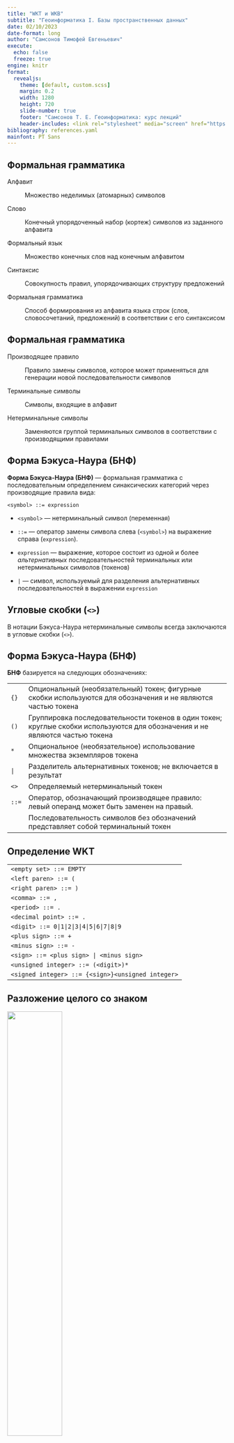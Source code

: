 ```yaml
---
title: "WKT и WKB"
subtitle: "Геоинформатика I. Базы пространственных данных"
date: 02/10/2023
date-format: long
author: "Самсонов Тимофей Евгеньевич"
execute:
  echo: false
  freeze: true
engine: knitr
format:
  revealjs: 
    theme: [default, custom.scss]
    margin: 0.2
    width: 1280
    height: 720
    slide-number: true
    footer: "Самсонов Т. Е. Геоинформатика: курс лекций"
    header-includes: <link rel="stylesheet" media="screen" href="https://fontlibrary.org//face/pt-sans" type="text/css"/>
bibliography: references.yaml
mainfont: PT Sans
---
```


## Формальная грамматика

Алфавит

:   Множество неделимых (атомарных) символов

Слово

:   Конечный упорядоченный набор (кортеж) символов из заданного алфавита

Формальный язык

:   Множество конечных слов над конечным алфавитом

Синтаксис

:   Совокупность правил, упорядочивающих структуру предложений

Формальная грамматика

:   Способ формирования из алфавита языка строк (слов, словосочетаний, предложений) в соответствии с его синтаксисом

## Формальная грамматика

Производящее правило

:   Правило замены символов, которое может применяться для генерации новой последовательности символов

Терминальные символы

:   Символы, входящие в алфавит

Нетерминальные символы

:   Заменяются группой терминальных символов в соответствии с производящими правилами

## Форма Бэкуса-Наура (БНФ)

**Форма Бэкуса-Наура (БНФ)** --- формальная грамматика с последовательным определением синаксических категорий через производящие правила вида:

`<symbol> ::= expression`

-   `<symbol>` --- нетерминальный символ (переменная)

-   `::=` --- оператор замены символа слева (`<symbol>`) на выражение справа (`expression`).

-   `expression` --- выражение, которое состоит из одной и более *альтернативных* последовательностей терминальных или нетерминальных символов (токенов)

-   `|` --- символ, используемый для разделения альтернативных последовательностей в выражении `expression`

::: callout-note
## Угловые скобки (`<>`)

В нотации Бэкуса-Наура нетерминальные символы всегда заключаются в угловые скобки (`<>`).
:::

## Форма Бэкуса-Наура (БНФ)

**БНФ** базируется на следующих обозначениях:

+----------+------------------------------------------------------------------------------------------------------------------------------+
| `{}`     | Опциональный (необязательный) токен; фигурные скобки используются для обозначения и не являются частью токена                |
+----------+------------------------------------------------------------------------------------------------------------------------------+
| `()`     | Группировка последовательности токенов в один токен; круглые скобки используются для обозначения и не являются частью токена |
+----------+------------------------------------------------------------------------------------------------------------------------------+
| `*`      | Опциональное (необязательное) использование множества экземпляров токена                                                     |
+----------+------------------------------------------------------------------------------------------------------------------------------+
| `|`      | Разделитель альтернативных токенов; не включается в результат                                                                |
+----------+------------------------------------------------------------------------------------------------------------------------------+
| `<>`     | Определяемый нетерминальный токен                                                                                            |
+----------+------------------------------------------------------------------------------------------------------------------------------+
| `::=`    | Оператор, обозначающий производящее правило: левый операнд может быть заменен на правый.                                     |
+----------+------------------------------------------------------------------------------------------------------------------------------+
|          | Последовательность символов без обозначений представляет собой терминальный токен                                            |
+----------+------------------------------------------------------------------------------------------------------------------------------+

## Определение WKT

+-----------------------------------------------------------------------+
| `<empty set> ::= EMPTY`                                               |
+-----------------------------------------------------------------------+
| `<left paren> ::= (`                                                  |
+-----------------------------------------------------------------------+
| `<right paren> ::= )`                                                 |
+-----------------------------------------------------------------------+
| `<comma> ::= ,`                                                       |
+-----------------------------------------------------------------------+
| `<period> ::= .`                                                      |
+-----------------------------------------------------------------------+
| `<decimal point> ::= .`                                               |
+-----------------------------------------------------------------------+
| `<digit> ::= 0|1|2|3|4|5|6|7|8|9`                                     |
+-----------------------------------------------------------------------+
| `<plus sign> ::= +`                                                   |
+-----------------------------------------------------------------------+
| `<minus sign> ::= -`                                                  |
+-----------------------------------------------------------------------+
| `<sign> ::= <plus sign> | <minus sign>`                               |
+-----------------------------------------------------------------------+
| `<unsigned integer> ::= (<digit>)*`                                   |
+-----------------------------------------------------------------------+
| `<signed integer> ::= {<sign>}<unsigned integer>`                     |
+-----------------------------------------------------------------------+

## Разложение целого со знаком

![](images/signed_integer.svg){width="50%"}

## Определение WKT

+---------------------------------------------------------------------------------------------------------------------------+
| `<exact numeric literal> ::= <unsigned integer> {<decimal po int>{<unsigned integer>}}|<decimal point><unsigned integer>` |
+---------------------------------------------------------------------------------------------------------------------------+
| `<mantissa> ::= <exact numeric literal>`                                                                                  |
+---------------------------------------------------------------------------------------------------------------------------+
| `<exponent> ::= <signed integer>`                                                                                         |
+---------------------------------------------------------------------------------------------------------------------------+
| `<approximate numeric literal> ::= <mantissa>E<exponent>`                                                                 |
+---------------------------------------------------------------------------------------------------------------------------+
| `<unsigned numeric literal> ::= <exact numeric literal> | <approximate numeric literal>`                                  |
+---------------------------------------------------------------------------------------------------------------------------+
| `<signed numeric literal> ::= {<sign>}<unsigned numeric literal>`                                                         |
+---------------------------------------------------------------------------------------------------------------------------+
| `<x> ::= <signed numeric literal>`                                                                                        |
+---------------------------------------------------------------------------------------------------------------------------+
| `<y> ::= <signed numeric literal>`                                                                                        |
+---------------------------------------------------------------------------------------------------------------------------+
| `<z> ::= <signed numeric literal>`                                                                                        |
+---------------------------------------------------------------------------------------------------------------------------+
| `<m> ::= <signed numeric literal>`                                                                                        |
+---------------------------------------------------------------------------------------------------------------------------+

## Разложение действительного числа

![](images/signed_literal.svg){width="100%"}

## Определение $2D$-геометрий

+---------------------------------------------------------------------------------------------+
| `<point> ::= <x> <y>`                                                                       |
+---------------------------------------------------------------------------------------------+
| `<point text> ::= <empty set> | <left paren>`                                               |
|                                                                                             |
| `<point> <right paren>`                                                                     |
+---------------------------------------------------------------------------------------------+
| `<point tagged text> ::= point <point text>`                                                |
+---------------------------------------------------------------------------------------------+
| `<linestring text> ::= <empty set> | <left paren> <point> {<comma> <point>}* <right paren>` |
+---------------------------------------------------------------------------------------------+
| `<linestring tagged text> ::= linestring <linestring text>`                                 |
+---------------------------------------------------------------------------------------------+
| `<polygon text> ::= <empty set> | <left paren>`                                             |
|                                                                                             |
| `<linestring text>{<comma> <linestring text>}* <right paren>`                               |
+---------------------------------------------------------------------------------------------+
| `<polygon tagged text> ::= polygon <polygon text>`                                          |
+---------------------------------------------------------------------------------------------+
| `<triangle tagged text> ::= triangle <polygon text>`                                        |
+---------------------------------------------------------------------------------------------+

## Разложение $2D$-точки

![](images/point_tagged.svg){width="100%"}

## Разложение $2D$-линии и полигона

![](images/line_polygon_tagged.svg){width="100%"}

## Определение $2D$-геометрий

+------------------------------------------------------------------------------------------------------------------+
| `<polyhedralsurface text> ::= <empty set> | <left paren> <polygon text> {<comma> <polygon text>}* <right paren>` |
+------------------------------------------------------------------------------------------------------------------+
| `<polyhedralsurface tagged text> ::= polyhedralsurface <polyhedralsurface text>`                                 |
+------------------------------------------------------------------------------------------------------------------+
| `<tin tagged text> ::= tin <polyhedralsurface text>`                                                             |
+------------------------------------------------------------------------------------------------------------------+

![](images/tin_tagged.svg){width="100%"}

## Определение $2D$-коллекций

+---------------------------------------------------------------------------------------------------------------------+
| `<multipoint text> ::= <empty set> | <left paren>`                                                                  |
|                                                                                                                     |
| `<point text> {<comma> <point text>}* <right paren>`                                                                |
+---------------------------------------------------------------------------------------------------------------------+
| `<multipoint tagged text> ::= multipoint <multipoint text>`                                                         |
+---------------------------------------------------------------------------------------------------------------------+
| `<multilinestring text> ::= <empty set> | <left paren> <linestring text>{<comma> <linestring text>}* <right paren>` |
+---------------------------------------------------------------------------------------------------------------------+
| `<multilinestring tagged text> ::= multilinestring <multilinestring text>`                                          |
+---------------------------------------------------------------------------------------------------------------------+
| `<multipolygon text> ::= <empty set> | <left paren>`                                                                |
|                                                                                                                     |
| `<polygon text> {<comma> <polygon text>}* <right paren>`                                                            |
+---------------------------------------------------------------------------------------------------------------------+
| `<multipolygon tagged text> ::=`                                                                                    |
|                                                                                                                     |
| `multipolygon <multipolygon text>`                                                                                  |
+---------------------------------------------------------------------------------------------------------------------+

## Разложение $2D$-мульти\[точки\|линии\]

![](images/multipoint_tagged.svg){width="100%"}

## Разложение $2D$-мультиполигона

![](images/multipolygon_tagged.svg){width="100%"}

## Определение $2D$-`GEOMETRYCOLLECTION`

+-----------------------------------------------------------------------------------------------------------------------------------+
| `<geometry tagged text> ::=`                                                                                                      |
|                                                                                                                                   |
| `<point tagged text> | <linestring tagged text>`                                                                                  |
|                                                                                                                                   |
| `| <polygon tagged text> | <triangle tagged text>`                                                                                |
|                                                                                                                                   |
| `| <polyhedralsurface tagged text> | <tin tagged text>`                                                                           |
|                                                                                                                                   |
| `| <multipoint tagged text> | <multilinestring tagged text>`                                                                      |
|                                                                                                                                   |
| `| <multipolygon tagged text>`                                                                                                    |
|                                                                                                                                   |
| `| <geometrycollection tagged text>`                                                                                              |
+-----------------------------------------------------------------------------------------------------------------------------------+
| `<geometrycollection text> ::= <empty set> | <left paren> <geometry tagged text> {<comma> <geometry tagged text>}* <right paren>` |
+-----------------------------------------------------------------------------------------------------------------------------------+
| `<geometrycollection tagged text> ::= geometrycollection <geometrycollection text>`                                               |
+-----------------------------------------------------------------------------------------------------------------------------------+

## Разложение $2D$-`GEOMETRYCOLLECTION`

![](images/geometry_tagged.svg){width="100%"}

## Определение $3D/4D$-геометрий и коллекций

Идентично $2D$ со следующими модификациями:

-   Количество координат равно числу измерений ($3$ или $4$)

-   После названия *tagged*-геометрии добавляется расширение `z`, `m` или `zm`:\
    `point z`, `linestring m`, `polygon zm`.

![](images/linestringzm_tagged.svg){width="100%"}

## Дополнительные измерения

1.  Стандартные геометрические операции и топологические предикаты *игнорируют* дополнительные измерения $ZM$.

2.  Не существует ограничений на координату $M$ --- она, в частности, не обязана непрерывно возрастать вдоль объекта `LINESTRING`.

3.  Интерфейс объектов с $M$-геометрией содержит дополнительные методы `LocateAlong()` и `LocateBetween()`.

+-------------------------+-------------------------------------------------------------------------------------------+
| Метод                   | Назначение                                                                                |
+=========================+===========================================================================================+
| `LocateAlong(m)`        | Возвращает производную геометрическую коллекцию, которая соответствует `m`                |
+-------------------------+-------------------------------------------------------------------------------------------+
| `LocateBetween(m1, m2)` | Возвращает производную геометрическую коллекцию, которая соответствует отрезку `[m1, m2]` |
+-------------------------+-------------------------------------------------------------------------------------------+

## Дополнительные измерения

Запрос измерения мультиточечного объекта:

**`p:`** `MULTIPOINT M(0 0 4, 2 1 1, 3 1 2, 4 2 4, 5 3 5, 7 2 7)`

**`p.LocateAlong(4):`** `MULTIPOINT M(0 0 4, 3 1 4)`

**`p.LocateBetween(2,4):`** `MULTIPOINT M(0 0 4, 2 1 2, 3 1 4)`

**`p.LocateAlong(3):`** `POINT M()` --- *пустой* объект

```python
#| fig-width: 3
#| fig-height: 1.5
#| out-width: 600px
#| out-height: 450px

import shapely
import pandas as pd
import geopandas as gpd
import matplotlib.pyplot as plt

mpts = shapely.MultiPoint(((0, 0), (2, 1), (3, 1), (4, 2), (5, 3), (7, 2)))
gmpts = gpd.GeoSeries(mpts)
df = pd.DataFrame({})
gdf = gpd.GeoDataFrame(df, geometry=gmpts)
gdf.plot(markersize = 50, color='orangered')
plt.show()
```

## Дополнительные измерения

Запрос измерения линейного объекта :

**`l:`** `MULTILINESTRING M((0 0 4, 2 1 1, 3 1 2), (4 2 4, 5 3 6))`

**`l.LocateAlong(3):`** `MULTIPOINT M(1.3 0.7 3)`

**`l.LocateBetween(2,5):`** `GEOMETRYCOLLECTION M(LINESTRING M(0 0 4,1.33 0.67 2),POINT M(3 1 2),LINESTRING M(4 2 4,4.5 2.5 5))`

**`l.LocateAlong(0.5):`** `POINT M()` --- *пустой* объект

```python
#| fig-width: 3
#| fig-height: 1.5
#| out-width: 600px
#| out-height: 300px
mline = shapely.MultiLineString((((0, 0), (2, 1), (3, 1)), ((4, 2), (5, 3), (7, 2))))
gmline = gpd.GeoSeries(mline)
df = pd.DataFrame({})
gdf = gpd.GeoDataFrame(df, geometry=gmline)
gdf.plot(color='orangered')
plt.show()
```

## Библиография
